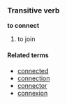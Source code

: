 ===Transitive verb===
'''to connect'''

#to join

====Related terms====
*[[connected]]
*[[connection]]
*[[connector]]
*[[connexion]]
